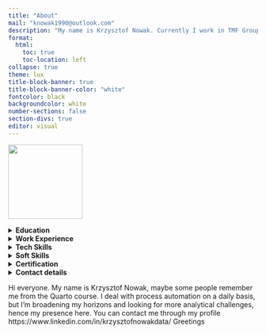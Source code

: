 ```yaml
---
title: "About"
mail: "knowak1990@outlook.com"
description: "My name is Krzysztof Nowak. Currently I work in TMF Group as Senior Automation analyst. I am interested in improving the quality of work with data, development of analytical tools and automation. I am happy to be part of Enterprise DNA experts team"
format:
  html:
    toc: true
    toc-location: left
collapse: true
theme: lux
title-block-banner: true
title-block-banner-color: "white"
fontcolor: black
backgroundcolor: white
number-sections: false
section-divs: true
editor: visual
---
```


![](LD.jpg){fig-align="left" width="150"}

<details>
<summary><strong>Education</strong></summary>

**AKADEMIA WSB**

2016 - 2019 Bachelor’s degree, Economics

</details>

<details>
<summary><strong>Work Experience</strong></summary>

**TMF GROUP, Senior Automation Analyst**

January 2022 – Present

- Building automation solutions using the Alteryx platform
- Evaluation of automation proposals
- Mentoring of novice developers
- Contact with internal and external customers

**Tools:** Alteryx, Power BI, MS Excel, SQL, Power Automate

---

**Enterprise DNA, R language workout leader**

May 2023 – June 2023

- Conducting weekly workshops on R language and regular expressions
- Popularizing programming techniques in the data analytics community

**Tools:** R language

---

**UBS, Reporting specialist** 

November 2020 – December 2021

- Verification of transaction reports for compliance with regulations
- Process automation with Alteryx Platform

**Tools:** Alteryx, MS Excel

---

**State Street, Investor Services Reporting Associate**

April 2019 – October 2020

Creating KPIs for investment funds
Responding to queries from investment funds using data obtained with SQL language

**Tools:** SQL, VBA, MS Excel, MS Access

</details>

<details>
<summary><strong>Tech Skills</strong></summary>

| Skill        | Level       |
| ------------ | ----------- |
| Alteryx      | Advanced    |
| Power BI     | Intermediate|
| R            | Intermediate|
| SQL          | Advanced    |
| Power Automate| Intermediate|

</details>

<details>
<summary><strong>Soft Skills</strong></summary>

| Skill             | Description                       |
| ----------------- | --------------------------------- |
| Problem solving   | Excellent problem-solving abilities|
| Self-reliance     | Highly self-reliant and proactive  |
| Training for beginners | Experienced in training novices|
| Community focus   | Focused on community development   |

</details>

<details>
<summary><strong>Certification</strong></summary>

**Alteryx:** Core, Machine Learning Foundation, Foundational Micro-Credential  
**Others:** Certified SAFe® 5 Agilist

</details>

<details>
<summary><strong>Contact details</strong></summary>

[![LinkedIn](https://img.shields.io/badge/LinkedIn-profile-blue?style=flat&logo=linkedin)](https://linkedin.com/in/krzysztofnowakdata)
[![GitHub](https://img.shields.io/badge/GitHub-profile-black?style=flat&logo=github)](https://github.com/KrzysztofNowakJaw)
[![Enterprise DNA](https://img.shields.io/badge/Enterprise%20DNA-bio-ff69b4?style=flat)](https://enterprisedna.co/experts)

</details>


Hi everyone. My name is Krzysztof Nowak, maybe some people remember me from the Quarto course. I deal with process automation on a daily basis, but I'm broadening my horizons and looking for more analytical challenges, hence my presence here. You can contact me through my profile https://www.linkedin.com/in/krzysztofnowakdata/ 
Greetings


